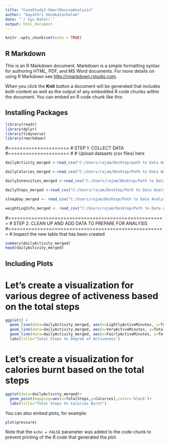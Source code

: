 ---
title: "CaseStudy2-SmartDeviceAnalysis"
author: "Gayathri Venakatachalam"
date: "`r Sys.Date()`"
output: html_document
---

```{r setup, include=FALSE}
knitr::opts_chunk$set(echo = TRUE)
```

## R Markdown

This is an R Markdown document. Markdown is a simple formatting syntax for authoring HTML, PDF, and MS Word documents. For more details on using R Markdown see <http://rmarkdown.rstudio.com>.

When you click the **Knit** button a document will be generated that includes both content as well as the output of any embedded R code chunks within the document. You can embed an R code chunk like this:

## Installing Packages

```{r} 

library(readr)
library(dplyr)
library(tidyverse) 
library(rmarkdown)

```
#=====================
# STEP 1: COLLECT DATA
#=====================
# # Upload datasets (csv files) here
```{r}
dailyActivity_merged <-read_csv("C:/Users/rajam/Desktop/path to Data Analyst/CASE STUDIES/Case Study - 2/data sets/for analysis/mturkfitbit_export_3.12.16-4.11.16/Fitabase Data 3.12.16-4.11.16/dailyActivity_merged.csv")

dailyCalories_merged <-read_csv("C:/Users/rajam/Desktop/Path to Data Analyst/CASE STUDIES/Case Study - 2/data sets/for analysis/mturkfitbit_export_3.12.16-4.11.16/Fitabase Data 3.12.16-4.11.16/hourlyCalories_merged.csv")

dailyIntensities_merged <-read_csv("C:/Users/rajam/Desktop/Path to Data Analyst/CASE STUDIES/Case Study - 2/data sets/for analysis/mturkfitbit_export_3.12.16-4.11.16/Fitabase Data 3.12.16-4.11.16/hourlyIntensities_merged.csv")

dailySteps_merged <-read_csv("C:/Users/rajam/Desktop/Path to Data Analyst/CASE STUDIES/Case Study - 2/data sets/for analysis/mturkfitbit_export_3.12.16-4.11.16/Fitabase Data 3.12.16-4.11.16/hourlySteps_merged.csv")

sleepDay_merged <- read_csv("C:/Users/rajam/Desktop/Path to Data Analyst/CASE STUDIES/Case Study - 2/data sets/for analysis/mturkfitbit_export_3.12.16-4.11.16/Fitabase Data 3.12.16-4.11.16/minuteSleep_merged.csv")

weightLogInfo_merged <- read_csv("C:/Users/rajam/Desktop/Path to Data Analyst/CASE STUDIES/Case Study - 2/data sets/for analysis/mturkfitbit_export_3.12.16-4.11.16/Fitabase Data 3.12.16-4.11.16/weightLogInfo_merged.csv")

```
#======================================================
# STEP 2: CLEAN UP AND ADD DATA TO PREPARE FOR ANALYSIS
#======================================================
# Inspect the new table that has been created

```{r}
summary(dailyActivity_merged)
head(dailyActivity_merged)

```






## Including Plots
# Let's create a visualization for various degree of activeness based on the total steps
```{r}
ggplot() + 
  geom_line(data=dailyActivity_merged, aes(x=LightlyActiveMinutes, y=TotalSteps),color='yellow')+
  geom_line(data=dailyActivity_merged, aes(x=VeryActiveMinutes, y=TotalSteps),color='green')+
  geom_line(data=dailyActivity_merged, aes(x=FairlyActiveMinutes, y=TotalSteps),color='blue')+
  labs(title="Total Steps Vs Degree of Activeness")

```
# Let's create a visualization for calories burnt based on the total steps
```{r}
ggplot(data=dailyActivity_merged)+
  geom_point(mapping=aes(x=TotalSteps,y=Calories),color='black')+
  labs(title="Total Steps Vs Calories Burnt")
```


You can also embed plots, for example:

```{r pressure, echo=FALSE}
plot(pressure)
```

Note that the `echo = FALSE` parameter was added to the code chunk to prevent printing of the R code that generated the plot.

